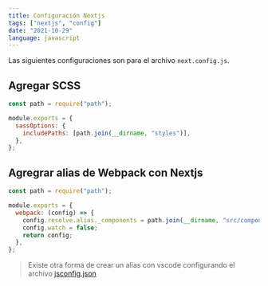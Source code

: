 ```yaml
---
title: Configuración Nextjs
tags: ["nextjs", "config"]
date: "2021-10-29"
language: javascript
---
```


Las siguientes configuraciones son para el archivo `next.config.js`.

## Agregar SCSS

```js:next.config.js
const path = require("path");

module.exports = {
  sassOptions: {
    includePaths: [path.join(__dirname, "styles")],
  },
};
```

## Agregrar alias de Webpack con Nextjs

```js:next.config.js
const path = require("path");

module.exports = {
  webpack: (config) => {
    config.resolve.alias._components = path.join(__dirname, "src/components");
    config.watch = false;
    return config;
  },
};
```
> Existe otra forma de crear un alias con vscode configurando el archivo [jsconfig.json](/snippets/config-jsconfig#agregar-alias)